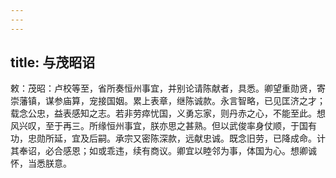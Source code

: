 ```yaml
---
---
---
```

title: 与茂昭诏
---



敕：茂昭：卢校等至，省所奏恒州事宜，并别论请陈献者，具悉。卿望重勋贤，寄崇藩镇，谋参庙算，宠接国姻。累上表章，继陈诚款。永言智略，已见匡济之才；载念公忠，益表感知之志。若非劳瘁忧国，义勇忘家，则丹赤之心，不能至此。想风兴叹，至于再三。所缘恒州事宜，朕亦思之甚熟。但以武俊率身仗顺，于国有功，忠勋所延，宜及后嗣。承宗又密陈深款，远献忠诚。既念旧劳，已降成命。计其奉诏，必合感恩；如或乖违，续有商议。卿宜以睦邻为事，体国为心。想卿诚怀，当悉朕意。